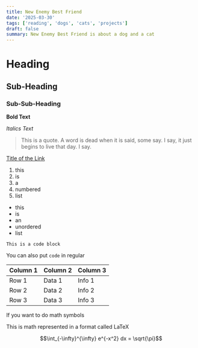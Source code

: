 ```yaml
---
title: New Enemy Best Friend
date: '2025-03-30'
tags: ['reading', 'dogs', 'cats', 'projects']
draft: false
summary: New Enemy Best Friend is about a dog and a cat
---
```


# Heading

## Sub-Heading

### Sub-Sub-Heading

**Bold Text**

_Italics Text_

> This is a quote. A word is dead when it is said, some say. I say, it just begins to live that day. I say.

[Title of the Link](https://www.histogramo.com)

1. this
2. is
3. a
4. numbered
5. list

- this
- is
- an
- unordered
- list

```
This is a code block
```

You can also put `code` in regular

| Column 1 | Column 2 | Column 3 |
| -------- | -------- | -------- |
| Row 1    | Data 1   | Info 1   |
| Row 2    | Data 2   | Info 2   |
| Row 3    | Data 3   | Info 3   |

If you want to do math symbols

This is math represented in a format called LaTeX

$$\int_{-\infty}^{\infty} e^{-x^2} dx = \sqrt{\pi}$$
